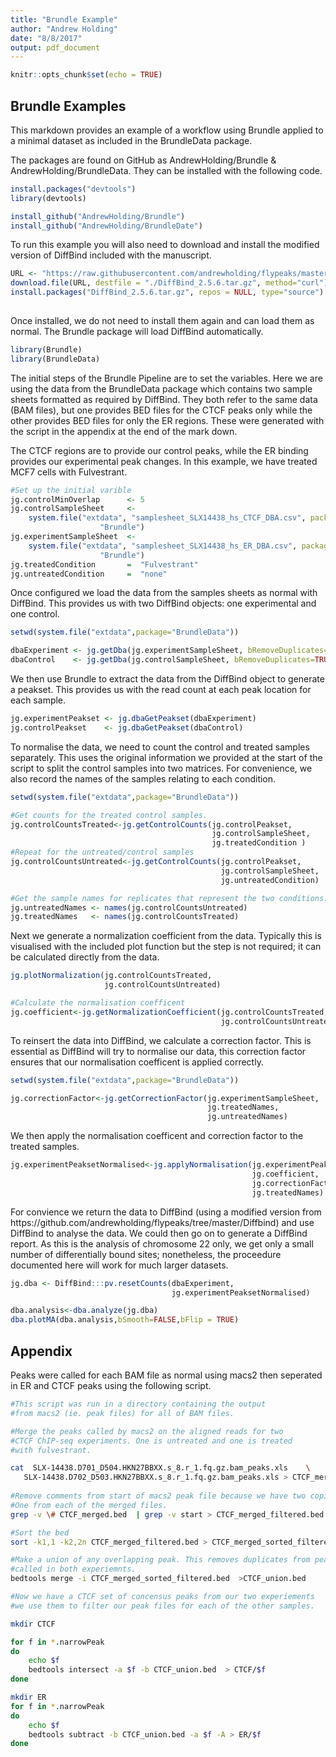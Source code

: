 ```yaml
---
title: "Brundle Example"
author: "Andrew Holding"
date: "8/8/2017"
output: pdf_document
---
```



```r
knitr::opts_chunk$set(echo = TRUE)
```

## Brundle Examples

This markdown provides an example of a workflow using Brundle applied to a minimal 
dataset as included in the BrundleData package. 

The packages are found on GitHub as AndrewHolding/Brundle & 
AndrewHolding/BrundleData. They can be installed with the following code.

```r

install.packages("devtools")
library(devtools)

install_github("AndrewHolding/Brundle")
install_github("AndrewHolding/BrundleDate")

```

To run this example you will also need to download and install the modified
version of DiffBind included with the manuscript.

```r

URL <- "https://raw.githubusercontent.com/andrewholding/flypeaks/master/Diffbind/DiffBind_2.5.6.tar.gz"
download.file(URL, destfile = "./DiffBind_2.5.6.tar.gz", method="curl")
install.packages("DiffBind_2.5.6.tar.gz", repos = NULL, type="source")
 
```



Once installed, we do not need to install them again and can load them as
normal. The Brundle package will load DiffBind automatically.

```r
library(Brundle)
library(BrundleData)

```


The initial steps of the Brundle Pipeline are to set the variables. Here we are
using the data from the BrundleData package which contains two sample sheets 
formatted as required by DiffBind. They both refer to the same data (BAM files), 
but one provides BED files for the CTCF peaks only while the other provides BED 
files for only the ER regions. These were generated with the script in the
appendix at the end of the mark down. 

The CTCF regions are to provide our control peaks, while the ER
binding provides our experimental peak changes. In this example, we have treated
MCF7 cells with Fulvestrant.

```r

#Set up the initial varible
jg.controlMinOverlap      <- 5
jg.controlSampleSheet     <-
    system.file("extdata", "samplesheet_SLX14438_hs_CTCF_DBA.csv", package =
                    "Brundle")
jg.experimentSampleSheet  <-
    system.file("extdata", "samplesheet_SLX14438_hs_ER_DBA.csv", package =
                    "Brundle")
jg.treatedCondition       =  "Fulvestrant"
jg.untreatedCondition     =  "none"

```

Once configured we load the data from the samples sheets as normal with
DiffBind. This provides us with two DiffBind objects: one experimental and one
control.

```r

setwd(system.file("extdata",package="BrundleData"))

dbaExperiment <- jg.getDba(jg.experimentSampleSheet, bRemoveDuplicates=TRUE)
dbaControl    <- jg.getDba(jg.controlSampleSheet, bRemoveDuplicates=TRUE)

```

We then use Brundle to extract the data from the DiffBind object to generate
a peakset. This provides us with the read count at each peak location for each
sample.

```r
jg.experimentPeakset <- jg.dbaGetPeakset(dbaExperiment)
jg.controlPeakset    <- jg.dbaGetPeakset(dbaControl)
```

To normalise the data, we need to count the control and treated samples
separately. This uses the original information we provided at the start of the
script to split the control samples into two matrices. For convenience, we also 
record the names of the samples relating to each condition.

```r

setwd(system.file("extdata",package="BrundleData"))

#Get counts for the treated control samples.
jg.controlCountsTreated<-jg.getControlCounts(jg.controlPeakset,
                                             jg.controlSampleSheet,
                                             jg.treatedCondition )
#Repeat for the untreated/control samples
jg.controlCountsUntreated<-jg.getControlCounts(jg.controlPeakset,
                                               jg.controlSampleSheet,
                                               jg.untreatedCondition)

#Get the sample names for replicates that represent the two conditions.
jg.untreatedNames <- names(jg.controlCountsUntreated)
jg.treatedNames   <- names(jg.controlCountsTreated)
```

Next we generate a normalization coefficient from the data. Typically this is
visualised with the included plot function but the step is not required; it can
be calculated directly from the data.

```r
jg.plotNormalization(jg.controlCountsTreated,
                     jg.controlCountsUntreated)

#Calculate the normalisation coefficent
jg.coefficient<-jg.getNormalizationCoefficient(jg.controlCountsTreated,
                                               jg.controlCountsUntreated)
```

To reinsert the data into DiffBind, we calculate a correction factor. This is
essential as DiffBind will try to normalise our data, this correction factor 
ensures that our normalisation coefficent is applied correctly.

```r

setwd(system.file("extdata",package="BrundleData"))

jg.correctionFactor<-jg.getCorrectionFactor(jg.experimentSampleSheet,
                                            jg.treatedNames,
                                            jg.untreatedNames)
```

We then apply the normalisation coefficent and correction factor to the 
treated samples.

```r
jg.experimentPeaksetNormalised<-jg.applyNormalisation(jg.experimentPeakset,
                                                      jg.coefficient,
                                                      jg.correctionFactor,
                                                      jg.treatedNames)
```

For convience we return the data to DiffBind (using a modified version from
https://github.com/andrewholding/flypeaks/tree/master/Diffbind) and use DiffBind 
to analyse the data. We could then go on to generate a DiffBind report. As this 
is the analysis of chromosome 22 only, we get only a small number of 
differentially bound sites; nonetheless, the proceedure documented here will 
work for much larger datasets.

```r
jg.dba <- DiffBind:::pv.resetCounts(dbaExperiment,
                                    jg.experimentPeaksetNormalised)

dba.analysis<-dba.analyze(jg.dba)
dba.plotMA(dba.analysis,bSmooth=FALSE,bFlip = TRUE)
```

## Appendix

Peaks were called for each BAM file as normal using macs2 then seperated in ER
and CTCF peaks using the following script.

```bash

#This script was run in a directory containing the output 
#from macs2 (ie. peak files) for all of BAM files.

#Merge the peaks called by macs2 on the aligned reads for two
#CTCF ChIP-seq experiments. One is untreated and one is treated 
#with fulvestrant.

cat  SLX-14438.D701_D504.HKN27BBXX.s_8.r_1.fq.gz.bam_peaks.xls    \
   SLX-14438.D702_D503.HKN27BBXX.s_8.r_1.fq.gz.bam_peaks.xls > CTCF_merged.bed
    
#Remove comments from start of macs2 peak file because we have two copies.
#One from each of the merged files.
grep -v \# CTCF_merged.bed  | grep -v start > CTCF_merged_filtered.bed

#Sort the bed
sort -k1,1 -k2,2n CTCF_merged_filtered.bed > CTCF_merged_sorted_filtered.bed

#Make a union of any overlapping peak. This removes duplicates from peaks
#called in both experiemnts.
bedtools merge -i CTCF_merged_sorted_filtered.bed  >CTCF_union.bed

#Now we have a CTCF set of concensus peaks from our two experiements 
#we use them to filter our peak files for each of the other samples.

mkdir CTCF

for f in *.narrowPeak
do
	echo $f
	bedtools intersect -a $f -b CTCF_union.bed  > CTCF/$f 
done

mkdir ER
for f in *.narrowPeak
do
	echo $f
	bedtools subtract -b CTCF_union.bed -a $f -A > ER/$f 
done

```

